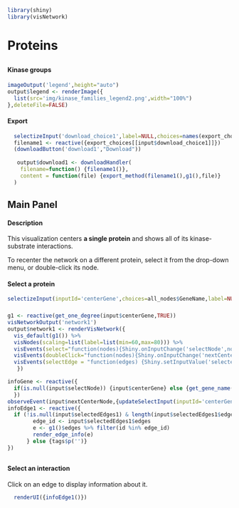 ```r
library(shiny)
library(visNetwork)
```
# Proteins
##  {.sidebar data-width="200" .opening-page-text}
#### Kinase groups
```r
imageOutput('legend',height="auto")
output$legend <- renderImage({
  list(src='img/kinase_families_legend2.png',width="100%")
},deleteFile=FALSE)
```
#### Export
```r
  selectizeInput('download_choice1',label=NULL,choices=names(export_choices))
  filename1 <- reactive({export_choices[[input$download_choice1]]})
  (downloadButton('download1',"Download"))
  
   output$download1 <- downloadHandler(
    filename=function() {filename1()},
    content = function(file) {export_method(filename1(),g1(),file)}
  )
```
## Main Panel
#### Description  {.opening-page-text}
This visualization centers <b>a single protein</b> and shows all of its kinase-substrate interactions</b>. 

To recenter the network on a different protein, select it from the drop-down menu, or double-click its node.

#### Select a protein
```r
selectizeInput(inputId='centerGene',choices=all_nodes$GeneName,label=NULL,selected = "STK11", multiple = F,options=list(maxOptions=4000))
``` 
### {}
```r
g1 <- reactive(get_one_degree(input$centerGene,TRUE))
visNetworkOutput('network1')
output$network1 <- renderVisNetwork({
  vis_default(g1()) %>%
  visNodes(scaling=list(label=list(min=60,max=80))) %>%
  visEvents(select="function(nodes){Shiny.onInputChange('selectNode',nodes.nodes);}") %>%
  visEvents(doubleClick="function(nodes){Shiny.onInputChange('nextCenterNode',nodes.nodes)}") %>%
  visEvents(selectEdge = "function(edges) {Shiny.setInputValue('selectedEdges1', edges);}")
   })

infoGene <- reactive({
  if(is.null(input$selectNode)) {input$centerGene} else {get_gene_name(input$selectNode)}
  })
observeEvent(input$nextCenterNode,{updateSelectInput(inputId='centerGene',selected=get_gene_name(input$nextCenterNode))})
infoEdge1 <- reactive({
  if (!is.null(input$selectedEdges1) & length(input$selectedEdges1$edges)==1) {
        edge_id <- input$selectedEdges1$edges
        e <- g1()$edges %>% filter(id %in% edge_id)
        render_edge_info(e)
      } else {tags$p('')}
})
```


##  {data-width="200" .opening-page-text}
#### Select an interaction
Click on an edge to display information about it.
```r
  renderUI({infoEdge1()})
```

